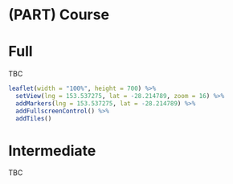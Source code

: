 # (PART) Course

# Full




TBC

```r
leaflet(width = "100%", height = 700) %>% 
  setView(lng = 153.537275, lat = -28.214789, zoom = 16) %>% 
  addMarkers(lng = 153.537275, lat = -28.214789) %>% 
  addFullscreenControl() %>% 
  addTiles()
```

# Intermediate

TBC